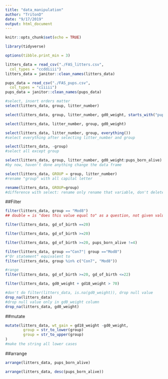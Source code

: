 ```yaml
---
title: "data_manipulation"
author: "TritonD"
date: "9/17/2019"
output: html_document
---
```


```r
knitr::opts_chunk$set(echo = TRUE)
```

```r
library(tidyverse)
```

```r
options(tibble.print_min = 3)

litters_data = read_csv("./FAS_litters.csv",
  col_types = "ccddiiii")
litters_data = janitor::clean_names(litters_data)

pups_data = read_csv("./FAS_pups.csv",
  col_types = "ciiiii")
pups_data = janitor::clean_names(pups_data)

```

```r
#select, insert orders matter
select(litters_data, group, litter_number)

select(litters_data, group, litter_number, gd0_weight, starts_with("pups"))

select(litters_data, litter_number, group, gd0_weight)

select(litters_data, litter_number, group, everything())
#select everything after selecting litter_number and group

select(litters_data, -group)
#select all except group

select(litters_data, group, litter_number, gd0_weight:pups_born_alive)
#by now, haven't done anything change the data frame

select(litters_data, GROUP = group, litter_number)
#rename "group" with all capital letter

rename(litters_data, GROUP=group)
#difference with select: rename only rename that variable, don't delete other
```


##Filter
```r
filter(litters_data, group == "Mod8")
## double = is "does this value equal to" as a question, not given value

filter(litters_data, gd_of_birth ==20)

filter(litters_data, gd_of_birth >=20)

filter(litters_data, gd_of_birth >=20, pups_born_alive !=4)

filter(litters_data, group =="Con7"| group =="Mod8")
#"Or statement" equivalent to
filter(litters_data, group %in% c("Con7", "Mod8"))

#range
filter(litters_data, gd_of_birth >=20, gd_of_birth <=22)

filter(litters_data, gd0_weight + gd18_weight > 70)

#don't do filter(litters_data, is.na(gd0_weight)), drop null value
drop_na(litters_data)
#drop null value only in gd0_weight column
drop_na(litters_data, gd0_weight)
```


##mutate
```r
mutate(litters_data, wt_gain = gd18_weight -gd0_weight,
        group = str_to_lower(group)
        group = str_to_upper(group)
)
#make the string all lower cases

```

##arrange
```r
arrange(litters_data, pups_born_alive)

arrange(litters_data, desc(pups_born_alive))
```





